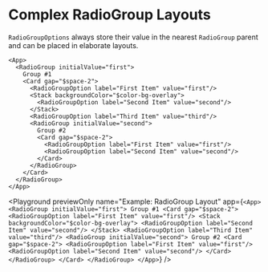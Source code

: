 # Complex RadioGroup Layouts

`RadioGroupOptions` always store their value in the nearest `RadioGroup` parent and can be placed in elaborate layouts.

```ueml copy
<App>
  <RadioGroup initialValue="first">
    Group #1
    <Card gap="$space-2">
      <RadioGroupOption label="First Item" value="first"/>
      <Stack backgroundColor="$color-bg-overlay">
        <RadioGroupOption label="Second Item" value="second"/>
      </Stack>
      <RadioGroupOption label="Third Item" value="third"/>
      <RadioGroup initialValue="second">
        Group #2
        <Card gap="$space-2">
          <RadioGroupOption label="First Item" value="first"/>
          <RadioGroupOption label="Second Item" value="second"/>
        </Card>
      </RadioGroup>
    </Card>
  </RadioGroup>
</App>
```

<Playground
  previewOnly
  name="Example: RadioGroup Layout"
  app={`
    <App>
      <RadioGroup initialValue="first">
        Group #1
        <Card gap="$space-2">
          <RadioGroupOption label="First Item" value="first"/>
          <Stack backgroundColor="$color-bg-overlay">
            <RadioGroupOption label="Second Item" value="second"/>
          </Stack>
          <RadioGroupOption label="Third Item" value="third"/>
          <RadioGroup initialValue="second">
            Group #2
            <Card gap="$space-2">
              <RadioGroupOption label="First Item" value="first"/>
              <RadioGroupOption label="Second Item" value="second"/>
            </Card>
          </RadioGroup>
        </Card>
      </RadioGroup>
    </App>
  `}
/>